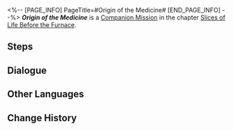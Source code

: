 <%-- [PAGE_INFO]
PageTitle=#Origin of the Medicine#
[END_PAGE_INFO] --%>
{{Stub|Dialogue.}}
{{Mission Infobox
|id            = 2010702
|title         = 
|image         = <!--Mission Origin of the Medicine.png-->
|type          = Companion
|event_name    = 
|chapter       = Slices of Life Before the Furnace (Companion Mission Chapter)
|requirements  = 
* [[Trailblaze Mission]] ''[[Not Good With Farewells]]'' completed
* Reach [[Trailblaze Level]] 16
|summary       = With your help, Natasha uncovered the truth about the mutual aid society and destroyed the wonder medicine.<br />While her actions caused resentment among some Underworld residents, she is prepared to face the consequences. In her sorrowful gaze, you realize that Vache's legacy extends beyond what meets the eye.
|characters    = Trailblazer
|startLocation = [[<!--starting world-->]] - [[<!--starting area-->]]
|world         = <!--starting world-->
|area          = <!--starting area-->
|prev          = 
|next          = 
|exp           = 
|credits       = 
|stellarJade   = 
|other         = 
}}
'''''Origin of the Medicine''''' is a [[Companion Mission]] in the chapter [[Slices of Life Before the Furnace (Companion Mission Chapter)|Slices of Life Before the Furnace]].

==Steps==


<!--
==Gameplay Notes==

--><!--
==Trial Character==

-->
==Dialogue==
{{Stub Dialogue}}
{{Dialogue Start}}
:{{tx}}
{{Dialogue End}}

==Other Languages==
{{Other Languages
|en   = Origin of the Medicine
|zhs  = 寻药溯源
|zht  = 尋藥溯源
|ja   = 薬を探して根源を辿る
|ko   = 약의 근원 탐사
|es   = Búsqueda del origen de la medicina
|fr   = Les origines de la médecine
|ru   = Происхождение лекарства
|th   = ค้นหาต้นกำเนิดของยา
|vi   = Đi Tìm Nguồn Thuốc
|de   = Suche nach dem Ursprung des Medikaments
|id   = Penelusuran Obat
|pt   = A Origem da Medicina
}}

==Change History==
{{Change History|1.0}}
